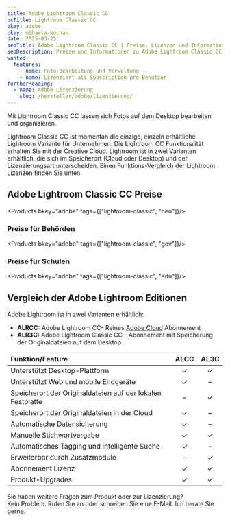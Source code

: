 ```yaml
---
title: Adobe Lightroom Classic CC
bcTitle: Lightroom Classic CC
bkey: adobe
ckey: mihaela-kochan
date: 2025-03-25
seoTitle: Adobe Lightroom Classic CC | Preise, Lizenzen und Informationen
seoDescription: Preise und Informationen zu Adobe Lightroom Classic CC und Adobe Creative Cloud Produkten. Mit nur drei Klicks ein Angebot anfordern oder sprechen Sie mit unseren Spezialisten.
wanted:
  features:
    - name: Foto-Bearbeitung und Verwaltung
    - name: Lizenziert als Subscription pro Benutzer
furtherReading:
  - name: Adobe Lizenzierung
    slug: /hersteller/adobe/lizenzierung/    
---
```




<Intro>

Mit Lightroom Classic CC lassen sich Fotos auf dem Desktop bearbeiten und organisieren.

Lightroom Classic CC ist momentan die einzige, einzeln erhältliche Lightroom Variante für Unternehmen. Die Lightroom CC Funktionalität erhalten Sie mit der [Creative Cloud](/hersteller/adobe/creative-cloud-for-teams/). Lightroom ist in zwei Varianten erhältlich, die sich im Speicherort (Cloud oder Desktop) und der Lizenzierungsart unterscheiden. Einen Funktions-Vergleich der Lightroom Lizenzen finden Sie unten.



</Intro>

<TOC />



## Adobe Lightroom Classic CC Preise


<Products bkey="adobe" tags={["lightroom-classic", "neu"]}/>



### Preise für Behörden


<Products bkey="adobe" tags={["lightroom-classic", "gov"]}/>


### Preise für Schulen


<Products bkey="adobe" tags={["lightroom-classic", "edu"]}/>


## Vergleich der Adobe Lightroom Editionen

 Adobe Lightroom ist in zwei Varianten erhältlich:

 - **ALRCC:** Adobe Lightroom CC- Reines [Adobe Cloud](/hersteller/adobe/creative-cloud-for-teams/) Abonnement
 - **ALR3C:** Adobe Lightroom Classic CC - Abonnement mit Speicherung der Originaldateien auf dem Desktop


|Funktion/Feature|ALCC|AL3C|
|:---|:---:|:---:|
|Unterstützt Desktop-Plattform|✓|✓|
|Unterstützt Web und mobile Endgeräte|✓|–|
|Speicherort der Originaldateien auf der lokalen Festplatte|–|✓|
|Speicherort der Originaldateien in der Cloud|✓|–|
|Automatische Datensicherung|✓|–|
|Manuelle Stichwortvergabe|✓|✓|
|Automatisches Tagging und intelligente Suche|✓|–|
|Erweiterbar durch Zusatzmodule|–|✓|
|Abonnement Lizenz|✓|✓|
|Produkt-Upgrades|✓|✓|


<GetInTouch theme="light">

Sie haben weitere Fragen zum Produkt oder zur Lizenzierung?<br />
Kein Problem. Rufen Sie an oder schreiben Sie eine E-Mail. Ich berate Sie gerne.

</GetInTouch>
